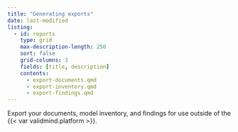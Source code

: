 ```yaml
---
title: "Generating exports"
date: last-modified
listing:
  - id: reports
    type: grid
    max-description-length: 250
    sort: false
    grid-columns: 3
    fields: [title, description]
    contents:
      - export-documents.qmd
      - export-inventory.qmd
      - export-findings.qmd
---
```


Export your documents, model inventory, and findings for use outside of the {{< var validmind.platform >}}.